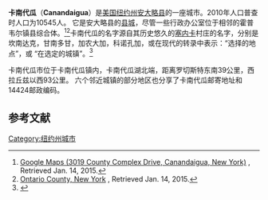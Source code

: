 {{Infobox Settlement
| name = 卡南代瓜<br/>Canandaigua
| image_skyline = 
| imagesize = 
| image_caption = 
| image_flag = 
| image_shield = 
| image_map = 
| pushpin_map = New York
| pushpin_map_caption = 在纽约州的位置
| pushpin_label_position = 
| subdivision_type = 国家
| subdivision_name = {{USA}}
| subdivision_type1 = [[美国行政区划|州]]
| subdivision_name1 = [[纽约州|纽约州]]
| subdivision_type2 = [[纽约州行政区划|县]]
| subdivision_name2 =  [[安大略县_(纽约州)|安大略县]]
| elevation_m = 229
| elevation_footnotes  =  
| area_total_km2 = 12
| area_total_sq_mi  = 4.8
| population_as_of = 2010年
| population_total = 10545
| population_density_km2 = auto
| timezone = [[北美东部标准时间|EST]]
| utc_offset = -5
| timezone_DST = [[EDT|EDT]]
| utc_offset_DST = -4
| latd = 42
| latm = 53
| lats = 15
| latNS = N
| longd = 77
| longm = 16
| longs = 54
| longEW = W
| website =  
}}
'''卡南代瓜'''（'''Canandaigua'''）是[[美国|美国]][[纽约州|纽约州]][[安大略县_(纽约州)|安大略县]]的一座城市。2010年人口普查时人口为10545人。 它是安大略县的[[县城|县城]]，尽管一些行政办公室位于相邻的霍普韦尔镇县综合体。<ref name="GOOGLEMAPS">[https://www.google.com/maps/place/3019+County+Complex+Dr,+Canandaigua,+NY+14424/@42.8859614,-77.2151121,17z/data=!3m1!4b1!4m2!3m1!1s0x89d1279ed432f0f9:0x89a035f3c8c16fd7 Google Maps (3019 County Complex Drive, Canandaigua, New York)] {{Wayback|url=https://www.google.com/maps/place/3019+County+Complex+Dr,+Canandaigua,+NY+14424/@42.8859614,-77.2151121,17z/data=!3m1!4b1!4m2!3m1!1s0x89d1279ed432f0f9:0x89a035f3c8c16fd7 |date=20220419101938 }}, Retrieved Jan. 14, 2015.</ref><ref name="OCNY">[http://www.co.ontario.ny.us/ Ontario County, New York] {{Wayback|url=http://www.co.ontario.ny.us/ |date=20171005050818 }}, Retrieved Jan. 14, 2015.</ref>卡南代瓜的名字源自其历史悠久的[[塞内卡语|塞内卡]]村庄的名字，分别是坎南达克，甘南多甘，加农大加，科诺孔加，或在现代的转录中表示：“选择的地点”，或 “在选定的城镇”。<ref name="Bright2004">{{cite book|last=Bright|first=William|authorlink=William Bright|title=Native American placenames of the United States|url=https://books.google.com/books?id=5XfxzCm1qa4C&pg=PA79|accessdate=11 April 2011|year=2004|publisher=University of Oklahoma Press|isbn=978-0-8061-3598-4|page=79|archive-date=2019-07-28|archive-url=https://web.archive.org/web/20190728065201/https://books.google.com/books?id=5XfxzCm1qa4C&pg=PA79|dead-url=no}}</ref>

卡南代瓜市位于卡南代瓜镇内，卡南代瓜湖北端，距离罗切斯特东南39公里，西拉丘兹以西93公里。 六个邻近城镇的部分地区也分享了卡南代瓜邮寄地址和14424邮政编码。


== 参考文献 ==
{{Reflist}}


[[Category:纽约州城市|Category:纽约州城市]]